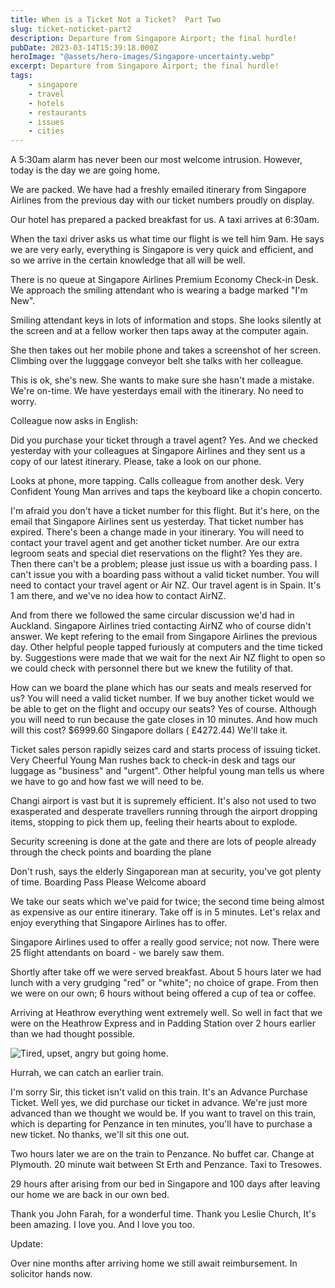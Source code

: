 ```yaml
---
title: When is a Ticket Not a Ticket?  Part Two
slug: ticket-noticket-part2
description: Departure from Singapore Airport; the final hurdle!
pubDate: 2023-03-14T15:39:18.000Z
heroImage: "@assets/hero-images/Singapore-uncertainty.webp"
excerpt: Departure from Singapore Airport; the final hurdle!
tags:
    - singapore
    - travel
    - hotels
    - restaurants
    - issues
    - cities
---
```


A 5:30am alarm has never been our most welcome intrusion. However, today is the day we are going home.

We are packed. We have had a freshly emailed itinerary from Singapore Airlines from the previous day with our ticket numbers proudly on display.

Our hotel has prepared a packed breakfast for us. A taxi arrives at 6:30am.

When the taxi driver asks us what time our flight is we tell him 9am. He says we are very early, everything is Singapore is very quick and efficient, and so we arrive in the certain knowledge that all will be well.

There is no queue at Singapore Airlines Premium Economy Check-in Desk. We approach the smiling attendant who is wearing a badge marked "I'm New".

Smiling attendant keys in lots of information and stops. She looks silently at the screen and at a fellow worker then taps away at the computer again.

She then takes out her mobile phone and takes a screenshot of her screen. Climbing over the lugggage conveyor belt she talks with her colleague.

This is ok, she's new. She wants to make sure she hasn't made a mistake. We're on-time. We have yesterdays email with the itinerary. No need to worry.

Colleague now asks in English:


<SpecialText variant="chat">Did you purchase your ticket through a travel agent?</SpecialText>
<SpecialText variant="chat">Yes. And we checked yesterday with your colleagues at Singapore Airlines and they sent us a copy of our latest itinerary. Please, take a look on our phone.</SpecialText>

Looks at phone, more tapping. Calls colleague from another desk. Very Confident Young Man arrives and taps the keyboard like a chopin concerto.

<SpecialText variant="chat">I'm afraid you don't have a ticket number for this flight.</SpecialText>
<SpecialText variant="chat">But it's here, on the email that Singapore Airlines sent us yesterday.</SpecialText>
<SpecialText variant="chat">That ticket number has expired. There's been a change made in your itinerary. You will need to contact your travel agent and get another ticket number.</SpecialText>
<SpecialText variant="chat"> Are our extra legroom seats and special diet reservations on the flight?</SpecialText>
<SpecialText variant="chat">Yes they are.</SpecialText>
<SpecialText variant="chat">Then there can't be a problem; please just issue us with a boarding pass.</SpecialText>
<SpecialText variant="chat">I can't issue you with a boarding pass without a valid ticket number. You will need to contact your travel agent or Air NZ.</SpecialText>
<SpecialText variant="chat">Our travel agent is in Spain. It's 1 am there, and we've no idea how to contact AirNZ.</SpecialText>

And from there we followed the same circular discussion we'd had in Auckland. Singapore Airlines tried contacting AirNZ who of course didn't answer. We kept refering to the email from Singapore Airlines the previous day. Other helpful people tapped furiously at computers and the time ticked by. Suggestions were made that we wait for the next Air NZ flight to open so we could check with personnel there but we knew the futility of that.

<SpecialText variant="chat">How can we board the plane which has our seats and meals reserved for us?</SpecialText>
<SpecialText variant="chat">You will need a valid ticket number.</SpecialText>
<SpecialText variant="chat">If we buy another ticket would we be able to get on the flight and occupy our seats?</SpecialText>
<SpecialText variant="chat">Yes of course. Although you will need to run because the gate closes in 10 minutes.</SpecialText>
<SpecialText variant="chat">And how much will this cost?</SpecialText>
<SpecialText variant="chat">$6999.60 Singapore dollars ( £4272.44)</SpecialText>
<SpecialText variant="chat">We'll take it.</SpecialText>

Ticket sales person rapidly seizes card and starts process of issuing ticket. Very Cheerful Young Man rushes back to check-in desk and tags our luggage as "business" and "urgent". Other helpful young man tells us where we have to go and how fast we will need to be.

Changi airport is vast but it is supremely efficient. It's also not used to two exasperated and desperate travellers running through the airport dropping items, stopping to pick them up, feeling their hearts about to explode.

Security screening is done at the gate and there are lots of people already through the check points and boarding the plane

<SpecialText variant="chat">Don't rush, says the elderly Singaporean man at security, you've got plenty of time.</SpecialText>
<SpecialText variant="chat">Boarding Pass Please</SpecialText>
<SpecialText variant="chat">Welcome aboard</SpecialText>

We take our seats which we've paid for twice; the second time being almost as expensive as our entire itinerary. Take off is in 5 minutes. Let's relax and enjoy everything that Singapore Airlines has to offer.

Singapore Airlines used to offer a really good service; not now. There were 25 flight attendants on board - we barely saw them.

Shortly after take off we were served breakfast. About 5 hours later we had lunch with a very grudging "red" or "white"; no choice of grape. From then we were on our own; 6 hours without being offered a cup of tea or coffee.

Arriving at Heathrow everything went extremely well. So well in fact that we were on the Heathrow Express and in Padding Station over 2 hours earlier than we had thought possible.


![Tired, upset, angry but going home.](/when-part-2/upset-tired-angry.webp "Tired, upset, angry but going home.")

Hurrah, we can catch an earlier train.


<SpecialText variant="chat">I'm sorry Sir, this ticket isn't valid on this train. It's an Advance Purchase Ticket.</SpecialText>
<SpecialText variant="chat">Well yes, we did purchase our ticket in advance. We're just more advanced than we thought we would be.</SpecialText>
<SpecialText variant="chat">If you want to travel on this train, which is departing for Penzance in ten minutes, you'll have to purchase a new ticket.</SpecialText>
<SpecialText variant="chat">No thanks, we'll sit this one out.</SpecialText>

Two hours later we are on the train to Penzance. No buffet car. Change at Plymouth. 20 minute wait between St Erth and Penzance. Taxi to Tresowes.

29 hours after arising from our bed in Singapore and 100 days after leaving our home we are back in our own bed.


<SpecialText variant="love">Thank you John Farah, for a wonderful time.</SpecialText>
<SpecialText variant="love">Thank you Leslie Church, It's been amazing.</SpecialText>
<SpecialText variant="love">I love you.</SpecialText>
<SpecialText variant="love">And I love you too.</SpecialText>

Update:

Over nine months after arriving home we still await reimbursement. 
In solicitor hands now.